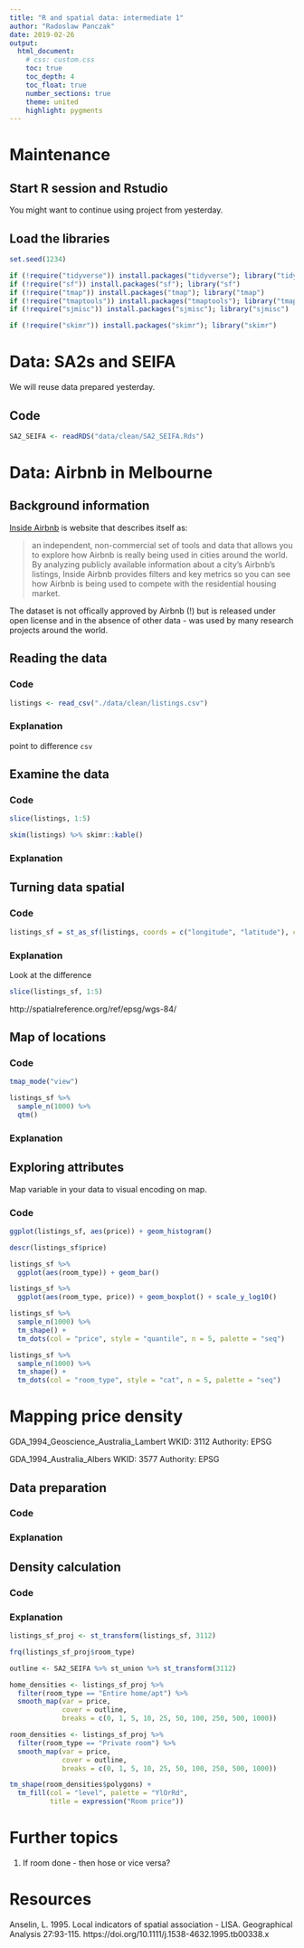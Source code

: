 ```yaml
---
title: "R and spatial data: intermediate 1"
author: "Radoslaw Panczak"
date: 2019-02-26
output: 
  html_document: 
    # css: custom.css
    toc: true
    toc_depth: 4
    toc_float: true
    number_sections: true
    theme: united 
    highlight: pygments 
---
```


# Maintenance 

## Start R session and Rstudio

You might want to continue using project from yesterday.

## Load the libraries

```r
set.seed(1234)

if (!require("tidyverse")) install.packages("tidyverse"); library("tidyverse")
if (!require("sf")) install.packages("sf"); library("sf")
if (!require("tmap")) install.packages("tmap"); library("tmap")
if (!require("tmaptools")) install.packages("tmaptools"); library("tmaptools")
if (!require("sjmisc")) install.packages("sjmisc"); library("sjmisc")

if (!require("skimr")) install.packages("skimr"); library("skimr")

```

# Data: SA2s and SEIFA

We will reuse data prepared yesterday.

## Code

```r
SA2_SEIFA <- readRDS("data/clean/SA2_SEIFA.Rds")
```

# Data: Airbnb in Melbourne

## Background information

[Inside Airbnb](http://insideairbnb.com/about.html) is website that describes itself as:

> an independent, non-commercial set of tools and data that allows you to explore how Airbnb is really being used in cities around the world. By analyzing publicly available information about a city's Airbnb's listings, Inside Airbnb provides filters and key metrics so you can see how Airbnb is being used to compete with the residential housing market.

The dataset is not offically approved by Airbnb (!) but is released under open license and in the absence of other data - was used by many research projects around the world.

## Reading the data

### Code 

```r
listings <- read_csv("./data/clean/listings.csv")
```

### Explanation

point to difference `csv`

## Examine the data

### Code 

```r
slice(listings, 1:5)
```

```r
skim(listings) %>% skimr::kable()
```

### Explanation

## Turning data spatial

### Code 

```r
listings_sf = st_as_sf(listings, coords = c("longitude", "latitude"), crs = 4326)
```

### Explanation

Look at the difference

```r
slice(listings_sf, 1:5)
```

http://spatialreference.org/ref/epsg/wgs-84/ 

## Map of locations

### Code 

```r
tmap_mode("view")

listings_sf %>% 
  sample_n(1000) %>% 
  qtm()
```

### Explanation

## Exploring attributes

Map variable in your data to visual encoding on map.

### Code 

```r
ggplot(listings_sf, aes(price)) + geom_histogram()
```

```r
descr(listings_sf$price)
```

```r
listings_sf %>% 
  ggplot(aes(room_type)) + geom_bar()
```

```r
listings_sf %>% 
  ggplot(aes(room_type, price)) + geom_boxplot() + scale_y_log10()
```


```r
listings_sf %>% 
  sample_n(1000) %>%
  tm_shape() + 
  tm_dots(col = "price", style = "quantile", n = 5, palette = "seq")
```

```r
listings_sf %>% 
  sample_n(1000) %>%
  tm_shape() + 
  tm_dots(col = "room_type", style = "cat", n = 5, palette = "seq")
```

# Mapping price density 

GDA_1994_Geoscience_Australia_Lambert
WKID: 3112 Authority: EPSG

GDA_1994_Australia_Albers
WKID: 3577 Authority: EPSG

## Data preparation

### Code 

### Explanation

## Density calculation

### Code 

### Explanation


```r
listings_sf_proj <- st_transform(listings_sf, 3112)

frq(listings_sf_proj$room_type)

outline <- SA2_SEIFA %>% st_union %>% st_transform(3112)

home_densities <- listings_sf_proj %>% 
  filter(room_type == "Entire home/apt") %>% 
  smooth_map(var = price, 
             cover = outline, 
             breaks = c(0, 1, 5, 10, 25, 50, 100, 250, 500, 1000))

room_densities <- listings_sf_proj %>% 
  filter(room_type == "Private room") %>% 
  smooth_map(var = price, 
             cover = outline, 
             breaks = c(0, 1, 5, 10, 25, 50, 100, 250, 500, 1000))

tm_shape(room_densities$polygons) +
  tm_fill(col = "level", palette = "YlOrRd", 
          title = expression("Room price"))

```



# Further topics

1. If room done - then hose or vice versa?

# Resources

Anselin, L. 1995. Local indicators of spatial association - LISA. Geographical Analysis 27:93-115.
https://doi.org/10.1111/j.1538-4632.1995.tb00338.x


